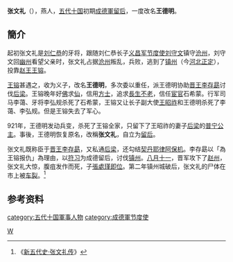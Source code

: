 {{Otheruses|other=名为张文礼的其他人物|張文禮 (永樂進士)}}
{{Infobox_Person
| name =张文礼
|image=
| caption=
|box_width=170px
|occupation= 軍人
| period = 10世紀
|birth_name=
| other_names =王德明
| Sex =男
|birth_date=?
|birth_place=
|death_date= 921年
|death_place=
| nationality =唐朝
| residence =
| party =
| religion =
| spouse = 
| relatives =子[[张处瑾|张处瑾]]、张处球、张处琪
|education=
| past =牙将<br>叛乱犯<br>自命[[成德节度使|成德节度使]]
| work =
| award = 
}}
'''张文礼'''（{{bd||？|921年||catIdx=Z}}），燕人，[[五代十国|五代十国]]初期[[成德軍|成德軍]][[留后|留后]]，一度改名'''王德明'''。

==簡介==
起初张文礼是[[刘仁恭|刘仁恭]]的牙将，跟随刘仁恭长子[[义昌军节度使|义昌军节度使]][[刘守文|刘守文]]镇守[[沧州|沧州]]，刘守文回[[幽州|幽州]]看望父亲时，张文礼占据[[沧州|沧州]]叛乱，兵败，逃到了[[镇州|镇州]]（今[[河北|河北]][[正定|正定]]），投靠[[赵_(五代)|赵王]][[王镕|王镕]]。

[[王镕|王镕]]甚遇之，收为义子，改名'''王德明'''，多次委以重任，派王德明协助[[晋王|晋王]][[李存勗|李存勗]]讨伐[[后梁|后梁]]。王镕晚年好[[佛|佛]]求[[仙|仙]]，信用[[方士|方士]]，追求[[長生不老|長生不老]]，信任[[宦官|宦官]]石希蒙。行军司马李蔼、牙将李弘规杀死了石希蒙，王镕又让长子副大使[[王昭祚|王昭祚]]和王德明杀死了李蔼、李弘规。但是王镕失去了军心。

921年，王德明发动兵变，杀死了王镕全家，只留下了王昭祚的妻子[[后梁|后梁]]的[[普宁公主_(后梁)|普宁公主]]。事後，王德明恢复原名，改稱'''张文礼'''，自立为[[留后|留后]]。

张文礼既称臣于[[晋王|晋王]][[李存勗|李存勗]]，又私通[[后梁|后梁]]，还勾结[[契丹|契丹]][[耶律阿保机|耶律阿保机]]。李存勗以「為王镕报仇」為理由，以[[符习|符习]]为成德留后，讨伐[[镇州|镇州]]。[[八月十一|八月十一]]，晋军攻下了[[赵州|赵州]]，张文礼大惊，腹疽发作而死，子[[張處瑾|張處瑾]][[即位|即位]]。第二年镇州城破后，张文礼的尸体在市上被[[车裂|车裂]]。<ref>《[[s:新五代史/卷39|新五代史·张文礼传]]》</ref>

==参考资料==
{{reflist}}

{{Authority control}}

{{DEFAULTSORT:}}
[[Category:张姓|W]]
[[category:五代十国軍事人物|category:五代十国軍事人物]]
[[category:成德軍节度使|category:成德軍节度使]]